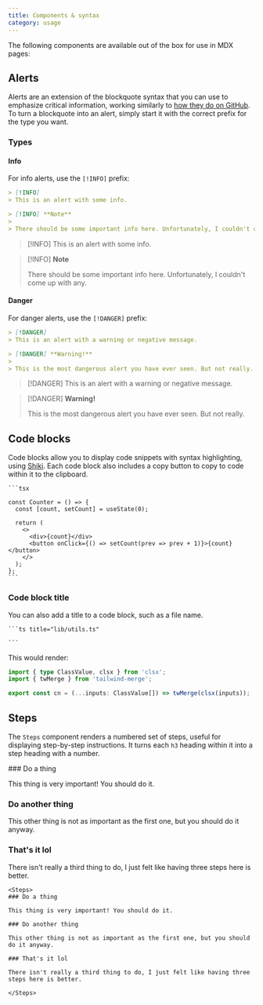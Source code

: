 ```yaml
---
title: Components & syntax
category: usage
---
```


The following components are available out of the box for use in MDX pages:

## Alerts

Alerts are an extension of the blockquote syntax that you can use to emphasize critical information, working similarly to [how they do on GitHub](https://docs.github.com/en/get-started/writing-on-github/getting-started-with-writing-and-formatting-on-github/basic-writing-and-formatting-syntax#alerts). To turn a blockquote into an alert, simply start it with the correct prefix for the type you want.

### Types

#### Info

For info alerts, use the `[!INFO]` prefix:

```md
> [!INFO]
> This is an alert with some info.

> [!INFO] **Note**
>
> There should be some important info here. Unfortunately, I couldn't come up with any.
```

> [!INFO]
> This is an alert with some info.

> [!INFO] **Note**
>
> There should be some important info here. Unfortunately, I couldn't come up with any.

#### Danger

For danger alerts, use the `[!DANGER]` prefix:

```md
> [!DANGER]
> This is an alert with a warning or negative message.

> [!DANGER] **Warning!**
>
> This is the most dangerous alert you have ever seen. But not really.
```

> [!DANGER]
> This is an alert with a warning or negative message.

> [!DANGER] **Warning!**
>
> This is the most dangerous alert you have ever seen. But not really.

## Code blocks

Code blocks allow you to display code snippets with syntax highlighting, using [Shiki](https://shiki.style/). Each code block also includes a copy button to copy to code within it to the clipboard.

````mdx
```tsx

const Counter = () => {
  const [count, setCount] = useState(0);

  return (
    <>
      <div>{count}</div>
      <button onClick={() => setCount(prev => prev + 1)}>{count}</button>
    </>
  );
};
```
````

### Code block title

You can also add a title to a code block, such as a file name.

````mdx
```ts title="lib/utils.ts"

```
````

This would render:

```ts title="lib/utils.ts"
import { type ClassValue, clsx } from 'clsx';
import { twMerge } from 'tailwind-merge';

export const cn = (...inputs: ClassValue[]) => twMerge(clsx(inputs));
```

## Steps

The `Steps` component renders a numbered set of steps, useful for displaying step-by-step instructions. It turns each `h3` heading within it into a step heading with a number.

<Steps>
### Do a thing

This thing is very important! You should do it.

### Do another thing

This other thing is not as important as the first one, but you should do it anyway.

### That's it lol

There isn't really a third thing to do, I just felt like having three steps here is better.

</Steps>

```mdx
<Steps>
### Do a thing

This thing is very important! You should do it.

### Do another thing

This other thing is not as important as the first one, but you should do it anyway.

### That's it lol

There isn't really a third thing to do, I just felt like having three steps here is better.

</Steps>
```
